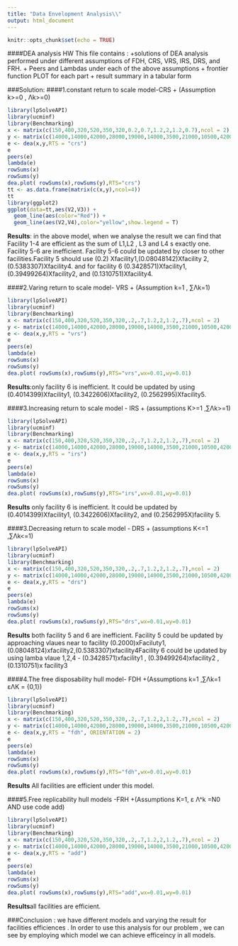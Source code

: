 ```yaml
---
title: "Data Envelopment Analysis\\"
output: html_document
---
```


```r
knitr::opts_chunk$set(echo = TRUE)
```

####DEA analysis HW 
This file contains :
+solutions of DEA analysis performed under different assumptions of FDH, CRS, VRS, IRS, DRS,  and FRH.
+ Peers and Lambdas under each of the above assumptions
+ frontier function PLOT for each part 
+ result summary in a tabular form 

###Solution:
####1.constant return to scale model-CRS
  + (Assumption k>=0 , Λk>=0)
```r
library(lpSolveAPI)
library(ucminf)
library(Benchmarking)
x <- matrix(c(150,400,320,520,350,320,0.2,0.7,1.2,2,1.2,0.7),ncol = 2)
y <- matrix(c(14000,14000,42000,28000,19000,14000,3500,21000,10500,42000,25000,15000), ncol=2)
e <- dea(x,y,RTS = "crs")
e
peers(e)
lambda(e)
rowSums(x)
rowSums(y)
dea.plot( rowSums(x),rowSums(y),RTS="crs")
tt <- as.data.frame(matrix(c(x,y),ncol=4))
tt
library(ggplot2)
ggplot(data=tt,aes(V2,V3)) +
  geom_line(aes(color="Red")) +
  geom_line(aes(V2,V4),color="yellow",show.legend = T)
```
  
  
  **Results**: in the above model, when we analyse the result we can find that Facility 1-4 are efficient as the sum of L1,L2 , L3 and L4 s exactly one.
Facility 5-6 are inefficient. Facility 5-6 could be updated by closer to other facilities.Facility 5 should use (0.2) Xfacility1,(0.08048142)Xfacility 2, (0.5383307)Xfacility4. and for facility 6 (0.3428571)Xfacility1, (0.39499264)Xfacility2, and (0.1310751)Xfacility4.  
 
 
####2.Varing return to scale model- VRS
  + (Assumption k=1 , ∑Λk=1)
```r
library(lpSolveAPI)
library(ucminf)
library(Benchmarking)
x <- matrix(c(150,400,320,520,350,320,.2,.7,1.2,2,1.2,.7),ncol = 2)
y <- matrix(c(14000,14000,42000,28000,19000,14000,3500,21000,10500,42000,25000,15000), ncol=2)
e <- dea(x,y,RTS = "vrs")
e
peers(e)
lambda(e)
rowSums(x)
rowSums(y)
dea.plot( rowSums(x),rowSums(y),RTS="vrs",wx=0.01,wy=0.01)
```
  
  
   **Results**:only facility 6 is inefficient. It could be updated by using (0.4014399)Xfacility1, (0.3422606)Xfacility2, (0.2562995)Xfacility5.
 


####3.Increasing return to scale model - IRS
  + (assumptions K>=1 ,∑Λk>=1)
```r
library(lpSolveAPI)
library(ucminf)
library(Benchmarking)
x <- matrix(c(150,400,320,520,350,320,.2,.7,1.2,2,1.2,.7),ncol = 2)
y <- matrix(c(14000,14000,42000,28000,19000,14000,3500,21000,10500,42000,25000,15000), ncol=2)
e <- dea(x,y,RTS = "irs")
e
peers(e)
lambda(e)
rowSums(x)
rowSums(y)
dea.plot( rowSums(x),rowSums(y),RTS="irs",wx=0.01,wy=0.01)
```

  
  **Results** only facility 6 is inefficient. It could be updated by (0.4014399)Xfacility1, (0.3422606)Xfacility2, and (0.2562995X)facility 5.
 
 
####3.Decreasing return to scale model - DRS
   + (assumptions K<=1 ,∑Λk<=1)
```r
library(lpSolveAPI)
library(ucminf)
library(Benchmarking)
x <- matrix(c(150,400,320,520,350,320,.2,.7,1.2,2,1.2,.7),ncol = 2)
y <- matrix(c(14000,14000,42000,28000,19000,14000,3500,21000,10500,42000,25000,15000), ncol=2)
e <- dea(x,y,RTS = "drs")
e
peers(e)
lambda(e)
rowSums(x)
rowSums(y)
dea.plot( rowSums(x),rowSums(y),RTS="drs",wx=0.01,wy=0.01)
```
   
   
  **Results** both facility 5 and 6 are inefficient. Facility 5 could be updated by approaching vlaues near to facility (0.2000)xFaciluty1,(0.08048124)xfacility2,(0.5383307)xfacility4Facility 6 could be updated by using lamba vlaue 1,2,4 - (0.3428571)xfacility1 , (0.39499264)xfacility2 , (0.1310751)x facility3  


####4.The free disposability hull model- FDH
  +(Assumptions k=1 ,∑Λk=1 εΛK = {0,1})
```r
library(lpSolveAPI)
library(ucminf)
library(Benchmarking)
x <- matrix(c(150,400,320,520,350,320,.2,.7,1.2,2,1.2,.7),ncol = 2)
y <- matrix(c(14000,14000,42000,28000,19000,14000,3500,21000,10500,42000,25000,15000), ncol=2)
e <- dea(x,y,RTS = "fdh", ORIENTATION = 2)
e
peers(e)
lambda(e)
rowSums(x)
rowSums(y)
dea.plot( rowSums(x),rowSums(y),RTS="fdh",wx=0.01,wy=0.01)
```
  
  
  **Results** All facilities are efficient under this model.
  
####5.Free replicability hull models -FRH
  +(Assumptions K=1, ε Λ^k =N0 AND use code add)
```r
library(lpSolveAPI)
library(ucminf)
library(Benchmarking)
x <- matrix(c(150,400,320,520,350,320,.2,.7,1.2,2,1.2,.7),ncol = 2)
y <- matrix(c(14000,14000,42000,28000,19000,14000,3500,21000,10500,42000,25000,15000), ncol=2)
e <- dea(x,y,RTS = "add")
e
peers(e)
lambda(e)
rowSums(x)
rowSums(y)
dea.plot( rowSums(x),rowSums(y),RTS="add",wx=0.01,wy=0.01)
```
  
  
  **Results**all facilities are efficient.


###Conclusion :
we have different models and varying the result for facilities efficiences .
In order to use this analysis for our problem , we can see by employing which model we can achieve efficeincy in all models.
